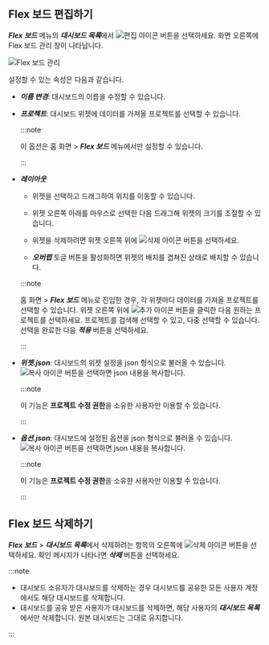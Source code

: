 ## Flex 보드 편집하기

***Flex 보드*** 메뉴의 ***대시보드 목록***에서 ![편집 아이콘](/img/ico-edit.svg) 버튼을 선택하세요. 화면 오른쪽에 Flex 보드 관리 창이 나타납니다.

![Flex 보드 관리](/img/flexboard-manage.png)

설정할 수 있는 속성은 다음과 같습니다.

* ***이름 변경***: 대시보드의 이름을 수정할 수 있습니다.

* ***프로젝트***: 대시보드 위젯에 데이터를 가져올 프로젝트를 선택할 수 있습니다.

  :::note

  이 옵션은 홈 화면 > ***Flex 보드*** 메뉴에서만 설정할 수 있습니다.
  
  :::

* ***레이아웃***

  * 위젯을 선택하고 드래그하여 위치를 이동할 수 있습니다.

  * 위젯 오른쪽 아래를 마우스로 선택한 다음 드래그해 위젯의 크기를 조절할 수 있습니다.

  * 위젯을 삭제하려면 위젯 오른쪽 위에 ![삭제 아이콘](/img/ico-trash.svg) 버튼을 선택하세요.

  * ***오버랩*** 토글 버튼을 활성화하면 위젯의 배치를 겹쳐진 상태로 배치할 수 있습니다.

  :::note

  홈 화면 > ***Flex 보드*** 메뉴로 진입한 경우, 각 위젯마다 데이터를 가져올 프로젝트를 선택할 수 있습니다. 위젯 오른쪽 위에 ![추가 아이콘](/img/ico-add.svg) 버튼을 클릭한 다음 원하는 프로젝트를 선택하세요. 프로젝트를 검색해 선택할 수 있고, 다중 선택할 수 있습니다. 선택을 완료한 다음 ***적용*** 버튼을 선택하세요.
  
  :::

* ***위젯.json***: 대시보드의 위젯 설정을 json 형식으로 불러올 수 있습니다. ![복사 아이콘](/img/ico-copy.svg) 버튼을 선택하면 json 내용을 복사합니다.

  :::note

  이 기능은 **프로젝트 수정 권한**을 소유한 사용자만 이용할 수 있습니다.
  
  :::

* ***옵션.json***: 대시보드에 설정된 옵션을 json 형식으로 불러올 수 있습니다. ![복사 아이콘](/img/ico-copy.svg) 버튼을 선택하면 json 내용을 복사합니다.

  :::note

  이 기능은 **프로젝트 수정 권한**을 소유한 사용자만 이용할 수 있습니다.
  
  :::

## Flex 보드 삭제하기

***Flex 보드*** > ***대시보드 목록***에서 삭제하려는 항목의 오른쪽에 ![삭제 아이콘](/img/ico-trash.svg) 버튼을 선택하세요. 확인 메시지가 나타나면 ***삭제*** 버튼을 선택하세요.

:::note

* 대시보드 소유자가 대시보드를 삭제하는 경우 대시보드를 공유한 모든 사용자 계정에서도 해당 대시보드를 삭제합니다.
* 대시보드를 공유 받은 사용자가 대시보드를 삭제하면, 해당 사용자의 ***대시보드 목록***에서만 삭제합니다. 원본 대시보드는 그대로 유지합니다.

:::